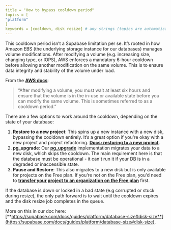 ```yaml
---
title = "How to bypass cooldown period"
topics = [
"platform"
]
keywords = [cooldown, disk resize] # any strings (topics are automatically added so no need to duplicate)
---
```


This cooldown period isn’t a Supabase limitation per se. It’s rooted in how Amazon EBS (the underlying storage instance for our databases) manages volume modifications. After modifying a volume (e.g. increasing size, changing type, or IOPS), AWS enforces a mandatory 6-hour cooldown before allowing another modification on the same volume. This is to ensure data integrity and stability of the volume under load.

From the [**AWS docs**](https://docs.aws.amazon.com/AWSEC2/latest/APIReference/API_ModifyVolume.html):

> “After modifying a volume, you must wait at least six hours and ensure that the volume is in the in-use or available state before you can modify the same volume. This is sometimes referred to as a cooldown period.”

There are a few options to work around the cooldown, depending on the state of your database:

1.  **Restore to a new project**: This spins up a new instance with a new disk, bypassing the cooldown entirely. It’s a great option if you're okay with a new project and project refactoring. [**Docs: restoring to a new project**](https://supabase.com/docs/guides/platform/backups#restore-to-a-new-project).
2.  **pg_upgrade**: Our [**pg_upgrade**](https://supabase.com/docs/guides/platform/upgrading) implementation migrates your data to a new disk, which skips the cooldown. The main requirement here is that the database must be operational - it can't run it if your DB is in a degraded or inaccessible state.
3.  **Pause and Restore**: This also migrates to a new disk but is only available for projects on the Free plan. If you're not on the Free plan, you'd need to [**transfer your project to an organization on the Free plan**](https://supabase.com/docs/guides/platform/project-transfer) first.

If the database is down or locked in a bad state (e.g corrupted or stuck during resize), the only path forward is to wait until the cooldown expires and the disk resize job completes in the queue.

More on this in our doc here: [**https://supabase.com/docs/guides/platform/database-size#disk-size**](https://supabase.com/docs/guides/platform/database-size#disk-size).

